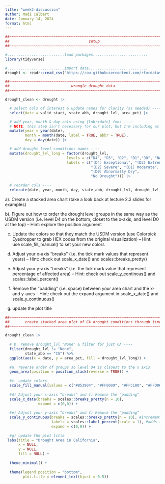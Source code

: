 ```yaml
---
title: "week2-discussion"
author: Madi Calbert
date: January 14, 2024
format: html
---
```


```r
##~~~~~~~~~~~~~~~~~~~~~~~~~~~~~~~~~~~~~~~~~~~~~~~~~~~~~~~~~~~~~~~~~~~~~~~~~~~~~~
##                                    setup                                 ----
##~~~~~~~~~~~~~~~~~~~~~~~~~~~~~~~~~~~~~~~~~~~~~~~~~~~~~~~~~~~~~~~~~~~~~~~~~~~~~~

#..........................load packages.........................
library(tidyverse)

#..........................import data...........................
drought <- readr::read_csv('https://raw.githubusercontent.com/rfordatascience/tidytuesday/main/data/2021/2021-07-20/drought.csv')

##~~~~~~~~~~~~~~~~~~~~~~~~~~~~~~~~~~~~~~~~~~~~~~~~~~~~~~~~~~~~~~~~~~~~~~~~~~~~~~
##                            wrangle drought data                          ----
##~~~~~~~~~~~~~~~~~~~~~~~~~~~~~~~~~~~~~~~~~~~~~~~~~~~~~~~~~~~~~~~~~~~~~~~~~~~~~~

drought_clean <- drought |>

  # select cols of interest & update names for clarity (as needed) ----
  select(date = valid_start, state_abb, drought_lvl, area_pct) |> 

  # add year, month & day cols using {lubridate} fxns ----
  # NOTE: this step isn't necessary for our plot, but I'm including as examples of how to extract different date elements from a object of class `Date` using {lubridate} ----
  mutate(year = year(date),
         month = month(date, label = TRUE, abbr = TRUE),
         day = day(date)) |>

  # add drought level conditions names ----
  mutate(drought_lvl_long = factor(drought_lvl,
                            levels = c("D4", "D3", "D2", "D1","D0", "None"),
                            labels = c("(D4) Exceptional", "(D3) Extreme",
                                       "(D2) Severe", "(D1) Moderate", 
                                       "(D0) Abnormally Dry", 
                                       "No Drought"))) |>
  
  # reorder cols ----
  relocate(date, year, month, day, state_abb, drought_lvl, drought_lvl_long, area_pct)
```
a). Create a stacked area chart (take a look back at lecture 2.3 slides for examples)

b). Figure out how to order the drought level groups in the same way as the USDM version (i.e. level D4 on the bottom, closet to the x-axis, and level D0 at the top) – Hint: explore the position argument

c) Update the colors so that they match the USDM version (use Colorpick Eyedropper to grab HEX codes from the original visualization) – Hint: use scale_fill_manual() to set your new colors

d) Adjust your x-axis “breaks” (i.e. the tick mark values that represent years) – Hint: check out scale_x_date() and scales::breaks_pretty()

e) Adjust your y-axis “breaks” (i.e. the tick mark value that represent percentage of affected area) – Hint: check out scale_y_continous() and scales::label_percent()

f) Remove the “padding” (i.e. space) between your area chart and the x- and y-axes – Hint: check out the expand argument in scale_x_date() and scale_y_continuous()

g) update the plot title

```r
##~~~~~~~~~~~~~~~~~~~~~~~~~~~~~~~~~~~~~~~~~~~~~~~~~~~~~~~~~~~~~~~~~~~~~~~~~~~~~~
##       create stacked area plot of CA drought conditions through time     ----
##~~~~~~~~~~~~~~~~~~~~~~~~~~~~~~~~~~~~~~~~~~~~~~~~~~~~~~~~~~~~~~~~~~~~~~~~~~~~~~

drought_clean |> 
  
  # b. remove drought_lvl "None" & filter for just CA ----
  filter(drought_lvl != "None",
         state_abb == "CA") %>% 
  ggplot(aes(x = date, y = area_pct, fill = drought_lvl_long)) +
  
  #a. reverse order of groups so level D4 is clsoest to the x axis
  geom_area(position = position_stack(reverse = TRUE)) +
  
  #c. update colors 
  scale_fill_manual(values = c("#853904", "#FF0000", "#FFC100", "#FFD965", "#FFFF00")) +
  
  #d) Adjust your x-axis “breaks” and f) Remove the “padding” 
  scale_x_date(breaks = scales::breaks_pretty(n = 10),
               expand = c(0,0)) +
  
  #e) Adjust your y-axis “breaks” and f) Remove the “padding” 
  scale_y_continuous(breaks = scales::breaks_pretty(n = 10), #increments of 10
                     labels = scales::label_percent(scale = 1), #adds the percent sign
                     expand = c(0,0)) +
  
  #g) update the plot title
 labs(title = "Drought Area in California", 
      x = NULL,
      y = NULL,
      fill = NULL) +
  
  theme_minimal() +
  
  theme(legend.position = "bottom",
        plot.title = element_text(hjust = 0.5))
  
```


